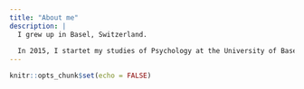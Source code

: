```yaml
---
title: "About me"
description: |
  I grew up in Basel, Switzerland.
  
  In 2015, I startet my studies of Psychology at the University of Basel, receiving my Master of Science in Psychology in 2019.
---
```


```r
knitr::opts_chunk$set(echo = FALSE)
```

